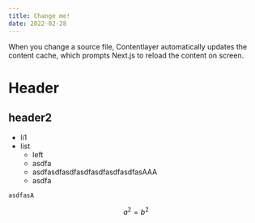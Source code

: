 ```yaml
---
title: Change me!
date: 2022-02-28
---
```


When you change a source file, Contentlayer automatically updates the content cache, which prompts Next.js to reload the content on screen.

# Header
## header2

- li1
- list
  - left
  - asdfa
  + asdfasdfasdfasdfasdfasdfasdfasAAA
  + asdfa

```
asdfasA

```


$$
a^2 = b^2
$$
